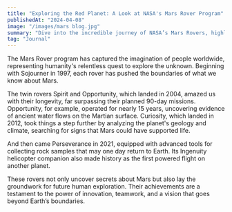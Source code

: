 ```yaml
---
title: "Exploring the Red Planet: A Look at NASA's Mars Rover Program"
publishedAt: "2024-04-08"
image: "/images/mars blog.jpg"
summary: "Dive into the incredible journey of NASA’s Mars Rovers, highlighting their milestones, missions, and groundbreaking contributions to space exploration."
tag: "Journal"
---
```


The Mars Rover program has captured the imagination of people worldwide, representing humanity's relentless quest to explore the unknown. Beginning with Sojourner in 1997, each rover has pushed the boundaries of what we know about Mars.

The twin rovers Spirit and Opportunity, which landed in 2004, amazed us with their longevity, far surpassing their planned 90-day missions. Opportunity, for example, operated for nearly 15 years, uncovering evidence of ancient water flows on the Martian surface. Curiosity, which landed in 2012, took things a step further by analyzing the planet's geology and climate, searching for signs that Mars could have supported life.

And then came Perseverance in 2021, equipped with advanced tools for collecting rock samples that may one day return to Earth. Its Ingenuity helicopter companion also made history as the first powered flight on another planet.

These rovers not only uncover secrets about Mars but also lay the groundwork for future human exploration. Their achievements are a testament to the power of innovation, teamwork, and a vision that goes beyond Earth’s boundaries.
